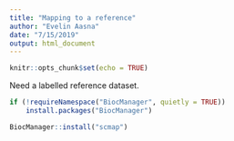 ```yaml
---
title: "Mapping to a reference"
author: "Evelin Aasna"
date: "7/15/2019"
output: html_document
---
```


```r
knitr::opts_chunk$set(echo = TRUE)
```

Need a labelled reference dataset.
```r
if (!requireNamespace("BiocManager", quietly = TRUE))
    install.packages("BiocManager")

BiocManager::install("scmap")
```


